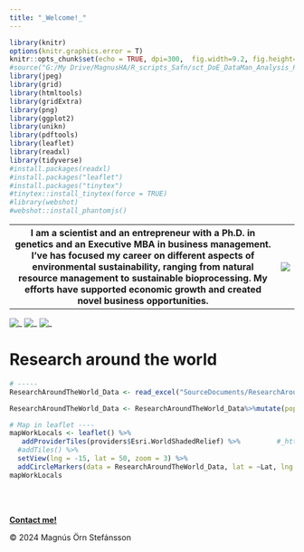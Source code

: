 ```yaml
---
title: "_Welcome!_"
---
```


```r
library(knitr)
options(knitr.graphics.error = T)
knitr::opts_chunk$set(echo = TRUE, dpi=300,  fig.width=9.2, fig.height=6, fig.align="center")
#source("G:/My Drive/MagnusHA/R_scripts_Safn/sct_DoE_DataMan_Analysis_Plots_pakkar.R")
library(jpeg)
library(grid)
library(htmltools)
library(gridExtra)
library(png)
library(ggplot2)
library(unikn)
library(pdftools)
library(leaflet)
library(readxl)
library(tidyverse)
#install.packages(readxl)
#install.packages("leaflet")
#install.packages("tinytex")
#tinytex::install_tinytex(force = TRUE)
#library(webshot)
#webshot::install_phantomjs()
```

 <!-- Table with portrait and txt  -->
<html lang="en">
<head>
    <meta charset="UTF-8">
    <meta name="viewport" content="width=device-width, initial-scale=1.0">
    <link rel="stylesheet" href="Styles.css">
</head>
<body>
    <table style="margin-left: auto; margin-right: auto; width: 100%">
        <tr>
            <th> I am a scientist and an entrepreneur with a Ph.D. in genetics and an Executive MBA in business management. I've has focused my career on different aspects of environmental sustainability, ranging from natural resource management to sustainable bioprocessing. My efforts have supported economic growth and created novel business opportunities.</th>
            <th> <img src="SourceDocuments/mostHeadShot.jpeg">   </th>
        </tr>
    </table>
</body>
<head>
  <meta charset="UTF-8">
  <meta name="viewport" content="width=device-width, initial-scale=1.0">
  <link rel="stylesheet" href="Styles.css">
</head>
<div_element class="img_index">
        <img src="SourceDocuments/linkedin.png" alt="_" class="img_index" onclick="window.open('https://www.linkedin.com/in/mostinn/','_blank')">
        <img src="SourceDocuments/Orcid.png" alt="_" class="img_index" onclick="window.open('https://orcid.org/my-orcid?orcid=0000-0002-5836-059X','_blank')">
        <img src="SourceDocuments/ResearchGate.png" alt="_" class="img_index" onclick="window.open('https://www.researchgate.net/profile/Magnus-Stefansson','_blank')">
</div_element>

<h1>Research around the world</h1>
</html>

```r
# -----
ResearchAroundTheWorld_Data <- read_excel("SourceDocuments/ResearchAroundTheWorld-Data.xlsx")

ResearchAroundTheWorld_Data <- ResearchAroundTheWorld_Data%>%mutate(popup_ResearchAroundTheWorld=paste(Place, '</br>', Role, '</br>', '>', Responsibilities))

# Map in leaflet ----
mapWorkLocals <- leaflet() %>% 
   addProviderTiles(providers$Esri.WorldShadedRelief) %>%         #_https://leaflet-extras.github.io/leaflet-providers/preview/
  #addTiles() %>% 
  setView(lng = -15, lat = 50, zoom = 3) %>%
  addCircleMarkers(data = ResearchAroundTheWorld_Data, lat = ~Lat, lng = ~Lon, radius = ~7, popup  = ~popup_ResearchAroundTheWorld, color = "Black")
mapWorkLocals

```


<br></br>
 <!-- Footer: -->
<html lang="en">
<head>
    <meta charset="UTF-8">
    <meta name="viewport" content="width=device-width, initial-scale=1.0">
    <link rel="stylesheet" href="Styles.css">
    <title>My Website</title>
</head>
<body>
    <!-- Your website content goes here -->
    <footer>
          <p><a href="mailto:mostinn@gmail.com"><b>Contact me!</b></a></p>
          <p>© 2024 Magnús Örn Stefánsson</p> 
    </footer>
</body>
</html>


